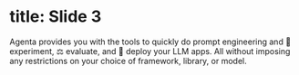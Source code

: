 # title: Slide 3

Agenta provides you with the tools to quickly do prompt engineering and 🧪 experiment, ⚖️ evaluate, and 🚀 deploy your LLM apps. All without imposing any restrictions on your choice of framework, library, or model.
